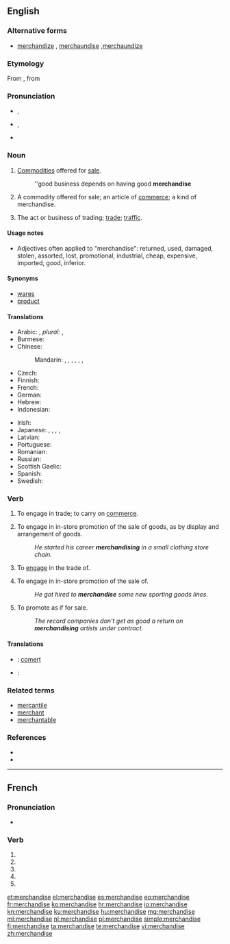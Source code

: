 {{also|merchandisé}}
==English==

===Alternative forms===
* [[merchandize]] {{qualifier|non‐standard}}, [[merchaundise]] {{qualifier|obsolete}},[[merchaundize]] {{qualifier|obsolete}}

===Etymology===
From {{etyl|xno|en}} {{term|marchaundise|lang=fro}}, from {{term|marchaunt|lang=fro||merchant}}

===Pronunciation===
* {{qualifier|noun}} {{IPA|/ˈmɝtʃənˌdaɪs/|/ˈmɝtʃənˌdaɪz/}}, {{X-SAMPA|/"m3`tS@n%daIs/|/"m3`tS@n%daIz/}}
* {{qualifier|verb}} {{IPA|/ˈmɝtʃənˌdaɪz/}}, {{X-SAMPA|/"m3`tS@n%daIz/}}
* {{audio|en-us-merchandise.ogg|Audio (US)}}

===Noun===
{{en-noun|-|s}}

# {{context|uncountable}} [[commodity|Commodities]] offered for [[sale]].
#: ''good business depends on having good '''merchandise'''
# {{context|countable}} A commodity offered for sale; an article of [[commerce]]; a kind of merchandise.
# {{context|uncountable}} The act or business of trading; [[trade]]; [[traffic]].

====Usage notes====
* Adjectives often applied to "merchandise": returned, used, damaged, stolen, assorted, lost, promotional, industrial, cheap, expensive, imported, good, inferior.

====Synonyms====
* [[wares]]
* [[product]]

====Translations====
{{trans-top|commodities offered for sale}}
* Arabic: {{t-|ar|بضاعة|f|tr=biḍāʾa|alt=بِضَاعَة|sc=Arab}}, ''plural:'' {{t-|ar|بضائع|f-p|tr=baḍāʾiʿ|alt=بَضَائِعُ|sc=Arab}}, {{t-|ar|سلع|m|tr=silaʿ|alt=سِلَع|sc=Arab}}
* Burmese: {{t|my|ကုန်|tr=kon|sc=Mymr}}
* Chinese:
*: Mandarin: {{t|cmn|產品|sc=Hani}}, {{t|cmn|产品|tr=chǎnpǐn|sc=Hani}}, {{t|cmn|貨物|sc=Hani}}, {{t|cmn|货物|tr=huòwù|sc=Hani}}, {{t|cmn|物品|tr=wùpǐn|sc=Hani}}, {{t|cmn|製品|sc=Hani}}, {{t|cmn|制品|tr=zhìpǐn|sc=Hani}}
* Czech: {{t+|cs|zboží|n}}
* Finnish: {{t+|fi|kauppatavara}}
* French: {{t+|fr|marchandise}}
* German: {{t+|de|Ware|alt=Waren|f-p}}
* Hebrew: {{t+|he|סחורה|f|tr=skhoyre|sc=Hebr}}
* Indonesian: {{t+|id|barang dagangan}}
{{trans-mid}}
* Irish: {{t-|ga|earra|m}}
* Japanese: {{t+|ja|品物|tr=しなもの, shinamonó|sc=Jpan}}, {{t+|ja|商品|tr=しょうひん, shōhin|sc=Jpan}}, {{t+|ja|物品|tr=ぶっぴん, buppin|sc=Jpan}}, {{t+|ja|品|tr=しな, shina|sc=Jpan}}, {{t-|ja|商材|tr=しょうざい, shōzai|sc=Jpan}}
* Latvian: {{t+|lv|prece|f}}
* Portuguese: {{t+|pt|mercadoria|f}}
* Romanian: {{t-|ro|marfă|f}}
* Russian: {{t+|ru|товар|m|tr=továr}}
* Scottish Gaelic: {{t-|gd|bathar|m}}
* Spanish: {{t+|es|mercancía|f}}
* Swedish: {{t-|sv|handelsvaror}}
{{trans-bottom}}

===Verb===
{{en-verb|merchandis|ing}}

# {{context|intransitive|archaic}} To engage in trade; to carry on [[commerce]].
#: {{rfquotek|Francis Bacon}}
# {{context|intransitive}} To engage in in-store promotion of the sale of goods, as by display and arrangement of goods.
#: ''He started his career '''merchandising''' in a small clothing store chain.''
# {{context|transitive|archaic}} To [[engage]] in the trade of.
# {{context|transitive}} To engage in in-store promotion of the sale of.
#: ''He got hired to '''merchandise''' some new sporting goods lines.''
# {{context|transitive}} To promote as if for sale.
#: ''The record companies don't get as good a return on '''merchandising''' artists under contract.''

====Translations====
{{trans-top|to engage in the trade of}}
* {{ttbc|ro}}: [[comerț]] {{n}}
{{trans-mid}}
* {{ttbc|sv}}: {{t+|sv|handla}}
{{trans-bottom}}

===Related terms===
* [[mercantile]]
* [[merchant]]
* [[merchantable]]

===References===
* {{R:OED2}}
* {{R:Online Etymology Dictionary}}

----

==French==

===Pronunciation===
* {{homophones|lang=fr|merchandisent|merchandises}}

===Verb===
{{fr-verb-form}}

# {{conjugation of|merchandiser||1|s|pres|ind|lang=fr}}
# {{conjugation of|merchandiser||3|s|pres|ind|lang=fr}}
# {{conjugation of|merchandiser||1|s|pres|sub|lang=fr}}
# {{conjugation of|merchandiser||1|s|pres|sub|lang=fr}}
# {{conjugation of|merchandiser||2|s|imp|lang=fr}}

[[et:merchandise]]
[[el:merchandise]]
[[es:merchandise]]
[[eo:merchandise]]
[[fr:merchandise]]
[[ko:merchandise]]
[[hr:merchandise]]
[[io:merchandise]]
[[kn:merchandise]]
[[ku:merchandise]]
[[hu:merchandise]]
[[mg:merchandise]]
[[ml:merchandise]]
[[nl:merchandise]]
[[pl:merchandise]]
[[simple:merchandise]]
[[fi:merchandise]]
[[ta:merchandise]]
[[te:merchandise]]
[[vi:merchandise]]
[[zh:merchandise]]